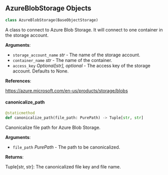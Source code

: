 <a id="camel.storages.object_storages.azure_blob"></a>

<a id="camel.storages.object_storages.azure_blob.AzureBlobStorage"></a>

## AzureBlobStorage Objects

```python
class AzureBlobStorage(BaseObjectStorage)
```

A class to connect to Azure Blob Storage. It will connect to one
container in the storage account.

**Arguments**:

- `storage_account_name` _str_ - The name of the storage account.
- `container_name` _str_ - The name of the container.
- `access_key` _Optional[str], optional_ - The access key of the storage
  account. Defaults to None.
  

**References**:

  https://azure.microsoft.com/en-us/products/storage/blobs

<a id="camel.storages.object_storages.azure_blob.AzureBlobStorage.canonicalize_path"></a>

#### canonicalize\_path

```python
@staticmethod
def canonicalize_path(file_path: PurePath) -> Tuple[str, str]
```

Canonicalize file path for Azure Blob Storage.

**Arguments**:

- `file_path` _PurePath_ - The path to be canonicalized.
  

**Returns**:

  Tuple[str, str]: The canonicalized file key and file name.

